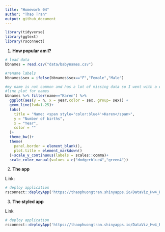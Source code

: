 ---
title: "Homework 04"
author: "Thao Tran"
output: github_document
---

```{r load-packages, message = FALSE}
library(tidyverse)
library(ggtext)
library(rsconnect)
```

1.  **How popular am I?**

```{r namesfreq}
# load data
bbnames = read.csv("data/babynames.csv")

#rename labels
bbnames$sex = ifelse(bbnames$sex=="F","Female","Male")

#my name is not common and has a lot of missing data so I went with a different name 
#line plot for names
bbnames %>% filter(name=="Karen") %>% 
  ggplot(aes(y = n, x = year,color = sex, group= sex)) +
  geom_line(lwd=1.25)+
  labs(
    title = "Name: <span style='color:blue4'>Karen</span>",
    y = "Number of births",
    x = "Year",
    color = ""
  )+
  theme_bw()+
  theme(
    panel.border = element_blank(),
    plot.title = element_markdown()
  )+scale_y_continuous(labels = scales::comma)+
  scale_color_manual(values = c("dodgerblue4","green4"))


```

2.  **The app**

Link:
```{r p2}
# deploy application
rsconnect::deployApp('https://thaophuongtran.shinyapps.io/DataViz_Hw4_Prob2_TT/')
```



3.  **The styled app**

Link
```{r p3}
# deploy application
rsconnect::deployApp('https://thaophuongtran.shinyapps.io/DataViz_Hw4_Prob3_TT/')
```
